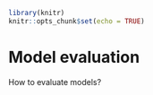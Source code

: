 ```r
library(knitr)
knitr::opts_chunk$set(echo = TRUE)
```

# Model evaluation

How to evaluate models?

